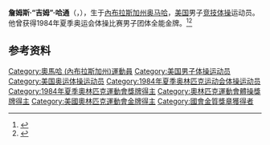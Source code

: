 {{NoteTA|G1=Sports}}
'''詹姆斯·“吉姆”·哈通'''（{{lang-en|James "Jim" Hartung}}，{{bd|1960年|6月7日||}}），生于[[內布拉斯加州|內布拉斯加州]][[奥马哈_(内布拉斯加州)|奥马哈]]，[[美国|美国]]男子[[竞技体操|竞技体操]]运动员。他曾获得1984年夏季奥运会体操比赛男子团体全能金牌。<ref>{{Cite web|title=James HARTUNG|url=https://www.olympic.org/james-hartung|accessdate=2021-03-27|work=International Olympic Committee|archive-date=2017-11-07|archive-url=https://web.archive.org/web/20171107055148/https://www.olympic.org/james-hartung|dead-url=no}}</ref><ref>{{cite web|url=https://www.olympedia.org/athletes/31335|title=Jim Hartung|work=Olympedia|accessdate=2021-03-28|archive-date=2021-06-30|archive-url=https://web.archive.org/web/20210630200102/https://www.olympedia.org/athletes/31335|dead-url=no}}</ref>

== 参考资料 ==
{{reflist}}

{{奥林匹克运动会体操比赛男子团体全能冠军|1984}}

{{Authority control}}
{{DEFAULTSORT:Hartung, Jim}}
[[Category:奧馬哈_(內布拉斯加州)運動員|Category:奧馬哈 (內布拉斯加州)運動員]]
[[Category:美国男子体操运动员|Category:美国男子体操运动员]]
[[Category:美国奥运体操运动员|Category:美国奥运体操运动员]]
[[Category:1984年夏季奥林匹克运动会体操运动员|Category:1984年夏季奥林匹克运动会体操运动员]]
[[Category:1984年夏季奧林匹克運動會獎牌得主|Category:1984年夏季奧林匹克運動會獎牌得主]]
[[Category:奧林匹克運動會體操獎牌得主|Category:奧林匹克運動會體操獎牌得主]]
[[Category:美國奧林匹克運動會金牌得主|Category:美國奧林匹克運動會金牌得主]]
[[Category:國會金質獎章獲得者|Category:國會金質獎章獲得者]]